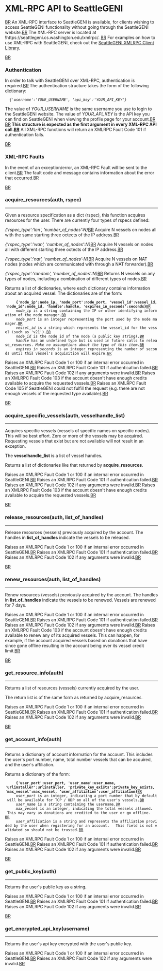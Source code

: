 = XML-RPC API to SeattleGENI =
[[BR]]
An XML-RPC interface to SeattleGENI is available, for clients wishing to access SeattleGENI functionality without going through the SeattleGENI website.[[BR]]
The XML-RPC server is located at !https://seattlegeni.cs.washington.edu/xmlrpc/. [[BR]]
For examples on how to use XML-RPC with SeattleGENI, check out the [https://seattle.cs.washington.edu/wiki/SeattleGeniClientLib SeattleGENI XMLRPC Client Library].

[[BR]]
=== Authentication ===
In order to talk with SeattleGENI over XML-RPC, authentication is required.[[BR]]
The authentication structure takes the form of the following dictionary:
   ''{'username':'YOUR_USERNAME', 'api_key':'YOUR_API_KEY'}''

The value of ''YOUR_USERNAME'' is the same username you use to login to the SeattleGENI website. The value of ''YOUR_API_KEY'' is the API key you can find on SeattleGENI when viewing the profile page for your account.[[BR]]
[[BR]]
'''This structure is expected as the first argument in every XML-RPC API call.[[BR]]'''
All XML-RPC functions will return an XMLRPC Fault Code 101 if authentication fails.

[[BR]]

=== XML-RPC Faults ===
In the event of an exception/error, an XML-RPC Fault will be sent to the client.[[BR]]
The fault code and message contains information about the error that occurred.[[BR]]

[[BR]]
=== acquire_resources(auth, rspec) ===
----

Given a resource specification as a dict (rspec), this function acquires resources for the user. There are currently four types of rspecs defined:

''{'rspec_type':'lan', 'number_of_nodes':N}''[[BR]]  
Acquire N vessels on nodes all with the same starting three octects of the IP address.[[BR]]

''{'rspec_type':'wan', 'number_of_nodes':N}''[[BR]] 
Acquire N vessels on nodes all with different starting three octects of the IP address.[[BR]]

''{'rspec_type':'nat', 'number_of_nodes':N}''[[BR]] 
Acquire N vessels on NAT nodes (nodes which are communicated with through a NAT forwarder).[[BR]]

''{'rspec_type':'random', 'number_of_nodes':N}''[[BR]]
Returns N vessels on any types of nodes, including a combination of different types of nodes.[[BR]]


Returns a list of dictionaries, where each dictionary contains information about an acquired vessel. The dictionaries are of the form:
      '''{'node_ip':node_ip, 'node_port':node_port, 'vessel_id':vessel_id, 'node_id':node_id, 'handle':handle, 'expires_in_seconds':seconds}'''[[BR]]
      ''node_ip'' is a string containing the IP or other identifying information of the node manager.[[BR]]
      ''node_port'' is an integer representing the port used by the node manager.[[BR]]
      ''vessel_id'' is a string which represents the vessel_id for the vessel (such as 'v21').[[BR]]
      ''node_id'' is the node id of the node (a public key string).[[BR]]
      ''handle'' has an undefined type but is used in future calls to release_resources. ''Make no assumptions about the type of this item.''[[BR]]
      ''expires_in_seconds'' is an integer representing the number of seconds until this vessel's acquisition will expire.[[BR]]

Raises an XMLRPC Fault Code 1 or 100 if an internal error occurred in SeattleGENI.[[BR]]
Raises an XMLRPC Fault Code 101 if authentication failed.[[BR]]
Raises an XMLRPC Fault Code 102 if any arguments were invalid.[[BR]]
Raises an XMLRPC Fault Code 103 if the account doesn't have enough credits available to acquire the requested vessels.[[BR]]
Raises an XMLRPC Fault Code 105 if SeattleGENI could not fulfill the request (e.g. there are not enough vessels of the requested type available).[[BR]]

[[BR]]
=== acquire_specific_vessels(auth, vesselhandle_list) ===
----

Acquires specific vessels (vessels of specific names on specific nodes). This will be best effort. Zero or more of the vessels may be acquired.
Requesting vessels that exist but are not available will not result in an exception.

The '''vesselhandle_list''' is a list of vessel handles.

Returns a list of dictionaries like that returned by '''acquire_resources'''.

Raises an XMLRPC Fault Code 1 or 100 if an internal error occurred in SeattleGENI.[[BR]]
Raises an XMLRPC Fault Code 101 if authentication failed.[[BR]]
Raises an XMLRPC Fault Code 102 if any arguments were invalid.[[BR]]
Raises an XMLRPC Fault Code 103 if the account doesn't have enough credits available to acquire the requested vessels.[[BR]]

[[BR]]
=== release_resources(auth, list_of_handles) ===
----

Release resources (vessels) previously acquired by the account.  The handles in '''list_of_handles''' indicate the vessels to be released.

Raises an XMLRPC Fault Code 1 or 100 if an internal error occurred in SeattleGENI.[[BR]]
Raises an XMLRPC Fault Code 101 if authentication failed.[[BR]]
Raises an XMLRPC Fault Code 102 if any arguments were invalid.[[BR]]

[[BR]]
=== renew_resources(auth, list_of_handles) ===
----

Renew resources (vessels) previously acquired by the account.  The handles in '''list_of_handles''' indicate the vessels to be renewed. Vessels are renewed for 7 days.

Raises an XMLRPC Fault Code 1 or 100 if an internal error occurred in SeattleGENI.[[BR]]
Raises an XMLRPC Fault Code 101 if authentication failed.[[BR]]
Raises an XMLRPC Fault Code 102 if any arguments were invalid.[[BR]]
Raises an XMLRPC Fault Code 103 if the account doesn't have enough credits available to renew any of its acquired vessels. This can happen, for example, if the account acquired vessels based on donations that have since gone offline resulting in the account being over its vessel credit limit.[[BR]]

[[BR]]
=== get_resource_info(auth) ===
----

Returns a list of resources (vessels) currently acquired by the user.

The return list is of the same form as returned by acquire_resources.

Raises an XMLRPC Fault Code 1 or 100 if an internal error occurred in SeattleGENI.[[BR]]
Raises an XMLRPC Fault Code 101 if authentication failed.[[BR]]
Raises an XMLRPC Fault Code 102 if any arguments were invalid.[[BR]]

[[BR]]
=== get_account_info(auth) ===
----

Returns a dictionary of account information for the account. This includes the user's port number, name, total number vessels that can be acquired, and the user's affiliation.

Returns a dictionary of the form:
      '''{'user_port':user_port, 'user_name':user_name, 'urlinstaller':urlinstaller, 'private_key_exists':private_key_exists, 'max_vessel':max_vessel, 'user_affiliation':user_affiliation}'''[[BR]]
      ''user_port'' is an integer, indicating a port number that by default will be available for TCP / UDP on all of the user's vessels.[[BR]]
      ''user_name'' is a string containing the username.[[BR]]
      ''max_vessel'' is an integer, indicating the total vessels allowed.   This may vary as donations are credited to the user or go offline.   [[BR]]
      ''user_affiliation'' is a string and represents the affiliation provided by the user when registering for an account.   This field is not validated so should not be trusted.[[BR]]

Raises an XMLRPC Fault Code 1 or 100 if an internal error occurred in SeattleGENI.[[BR]]
Raises an XMLRPC Fault Code 101 if authentication failed.[[BR]]
Raises an XMLRPC Fault Code 102 if any arguments were invalid.[[BR]]

[[BR]]
=== get_public_key(auth) ===
----

Returns the user's public key as a string.

Raises an XMLRPC Fault Code 1 or 100 if an internal error occurred in SeattleGENI.[[BR]]
Raises an XMLRPC Fault Code 101 if authentication failed.[[BR]]
Raises an XMLRPC Fault Code 102 if any arguments were invalid.[[BR]]

[[BR]]
=== get_encrypted_api_key(username) ===
----

Returns the user's api key encrypted with the user's public key.

Raises an XMLRPC Fault Code 1 or 100 if an internal error occurred in SeattleGENI.[[BR]]
Raises an XMLRPC Fault Code 102 if any arguments were invalid.[[BR]]